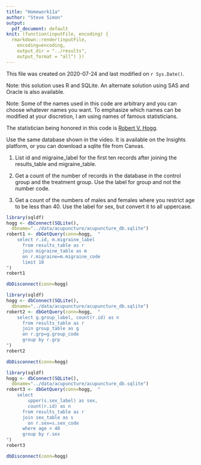 ```yaml
---
title: "Homework11a"
author: "Steve Simon"
output:
  pdf_document: default
knit: (function(inputFile, encoding) {
  rmarkdown::render(inputFile, 
    encoding=encoding,
    output_dir = "../results", 
    output_format = "all") })  
---
```


This file was created on 2020-07-24 and last modified on `r Sys.Date()`.

Note: this solution uses R and SQLite. An alternate solution using SAS and Oracle is also available.

Note: Some of the names used in this code are arbitrary and you can choose whatever names you want. To emphasize which names can be modified at your discretion, I am using names of famous statisticians.

The statistician being honored in this code is [Robert V. Hogg](https://en.wikipedia.org/wiki/Robert_V._Hogg).

Use the same database shown in the video. It is available on the Insights platform, or you can download a sqlite file from Canvas.

1. List id and migraine_label for the first ten records after joining the results_table and migraine_table.

2. Get a count of the number of records in the database in the control group and the treatment group. Use the label for group and not the number code.

3. Get a count of the numbers of males and females where you restrict age to be less than 40. Use the label for sex, but convert it to all uppercase.

```r
library(sqldf)
hogg <- dbConnect(SQLite(),
  dbname="../data/acupuncture/acupuncture_db.sqlite")
robert1 <- dbGetQuery(conn=hogg,  "
    select r.id, m.migraine_label
      from results_table as r
      join migraine_table as m
      on r.migraine=m.migraine_code
      limit 10
")
robert1

dbDisconnect(conn=hogg)
```


```r
library(sqldf)
hogg <- dbConnect(SQLite(),
  dbname="../data/acupuncture/acupuncture_db.sqlite")
robert2 <- dbGetQuery(conn=hogg,  "
    select g.group_label, count(r.id) as n
      from results_table as r
      join group_table as g
      on r.grp=g.group_code
      group by r.grp
")
robert2

dbDisconnect(conn=hogg)
```

```r
library(sqldf)
hogg <- dbConnect(SQLite(),
  dbname="../data/acupuncture/acupuncture_db.sqlite")
robert3 <- dbGetQuery(conn=hogg,  "
    select 
        upper(s.sex_label) as sex,
        count(r.id) as n
      from results_table as r
      join sex_table as s
        on r.sex=s.sex_code
      where age < 40
      group by r.sex
")
robert3

dbDisconnect(conn=hogg)
```
